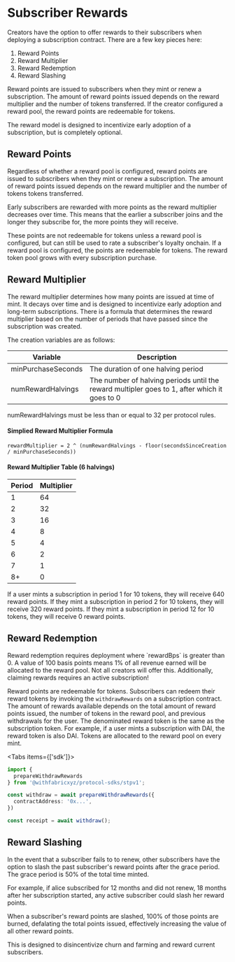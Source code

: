 
# Subscriber Rewards

Creators have the option to offer rewards to their subscribers when deploying a subscription contract. There are a few key pieces here:

1. Reward Points
2. Reward Multiplier
3. Reward Redemption
4. Reward Slashing

Reward points are issued to subscribers when they mint or renew a subscription. The amount of reward points issued depends on the reward multiplier and the number of tokens transferred. If the creator configured a reward pool, the reward points are redeemable for tokens.

The reward model is designed to incentivize early adoption of a subscription, but is completely optional.

## Reward Points

Regardless of whether a reward pool is configured, reward points are issued to subscribers when they mint or renew a subscription. The amount of reward points issued depends on the reward multiplier and the number of tokens tokens transferred.

Early subscribers are rewarded with more points as the reward multiplier decreases over time. This means that the earlier a subscriber joins and the longer they subscribe for, the more points they will receive.

These points are not redeemable for tokens unless a reward pool is configured, but can still be used to rate a subscriber's loyalty onchain. If a reward pool is configured, the points are redeemable for tokens. The reward token pool grows with every subscription purchase.

## Reward Multiplier

The reward multiplier determines how many points are issued at time of mint. It decays over time and is designed to incentivize early adoption and long-term subscriptions.
There is a formula that determines the reward multiplier based on the number of periods that have passed since the subscription was created.

The creation variables are as follows:

|Variable|Description|
|--------|-----------|
|minPurchaseSeconds|The duration of one halving period|
|numRewardHalvings|The number of halving periods until the reward multipler goes to 1, after which it goes to 0|

numRewardHalvings must be less than or equal to 32 per protocol rules.

#### Simplied Reward Multiplier Formula

```
rewardMultiplier = 2 ^ (numRewardHalvings - floor(secondsSinceCreation / minPurchaseSeconds))
```

#### Reward Multiplier Table (6 halvings)

|Period|Multiplier|
|------|----------|
|1     |        64|
|2     |        32|
|3     |        16|
|4     |         8|
|5     |         4|
|6     |         2|
|7     |         1|
|8+    |         0|


If a user mints a subscription in period 1 for 10 tokens, they will receive 640 reward points. If they mint a subscription in period 2 for 10 tokens, they will receive 320 reward points. If they mint a subscription in period 12 for 10 tokens, they will receive 0 reward points.

## Reward Redemption

<Callout type="warning" emoji="⚠️">
  Reward redemption requires deployment where `rewardBps` is greater than 0. A value of 100 basis points means 1% of all revenue earned will be allocated to the reward pool. Not all creators will offer this. Additionally, claiming rewards requires an active subscription!
</Callout>

Reward points are redeemable for tokens. Subscribers can redeem their reward tokens by invoking the `withdrawRewards` on a subscription contract.
The amount of rewards available depends on the total amount of reward points issued, the number of tokens in the reward pool, and previous withdrawals for the user.
The denominated reward token is the same as the subscription token. For example, if a user mints a subscription with DAI, the reward token is also DAI. Tokens are allocated to the reward pool on every mint.

<Tabs items={['sdk']}>
  <Tab>
  ```ts
  import {
    prepareWithdrawRewards
  } from '@withfabricxyz/protocol-sdks/stpv1';

  const withdraw = await prepareWithdrawRewards({
    contractAddress: '0x...',
  })

  const receipt = await withdraw();
  ```
  </Tab>
</Tabs>

## Reward Slashing

In the event that a subscriber fails to to renew, other subscribers have the option to slash the past subscriber's reward points after the grace period. The grace period is 50% of the total time minted.

For example, if alice subscribed for 12 months and did not renew, 18 months after her subscription started, any active subscriber could slash her reward points.

When a subscriber's reward points are slashed, 100% of those points are burned, defalating the total points issued, effectively increasing the value of all other reward points.

This is designed to disincentivize churn and farming and reward current subscribers.
